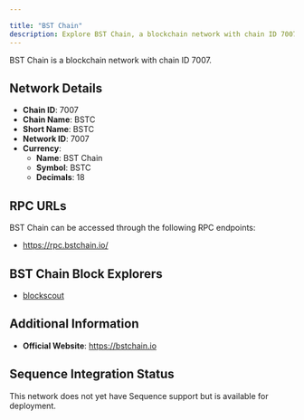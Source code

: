 ```yaml
---

title: "BST Chain"
description: Explore BST Chain, a blockchain network with chain ID 7007. Learn about its native currency, BST Chain, and how to interact with the network.
---
```




BST Chain is a blockchain network with chain ID 7007.

## Network Details

- **Chain ID**: 7007
- **Chain Name**: BSTC
- **Short Name**: BSTC
- **Network ID**: 7007
- **Currency**: 
  - **Name**: BST Chain
  - **Symbol**: BSTC
  - **Decimals**: 18

## RPC URLs

BST Chain can be accessed through the following RPC endpoints:

- https://rpc.bstchain.io/

## BST Chain Block Explorers

- [blockscout](https://bstscan.com)

## Additional Information

- **Official Website**: https://bstchain.io

## Sequence Integration Status

This network does not yet have Sequence support but is available for deployment.
